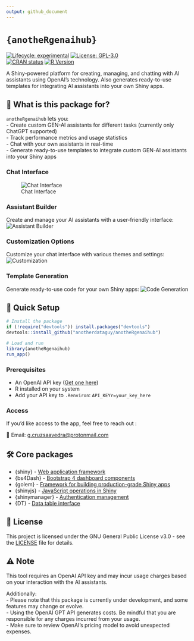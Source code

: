 ```yaml
---
output: github_document
---
```


<!-- README.md is generated from README.Rmd. Please edit that file -->


# `{anotheRgenaihub}`

[![Lifecycle: experimental](https://img.shields.io/badge/lifecycle-experimental-orange.svg)](https://lifecycle.r-lib.org/articles/stages.html#experimental) [![License: GPL-3.0](https://img.shields.io/badge/License-GPL%203.0-blue.svg)](https://www.gnu.org/licenses/gpl-3.0)  
[![CRAN status](https://www.r-pkg.org/badges/version/anotheRgenaihub)](https://CRAN.R-project.org/package=anotheRgenaihub) [![R Version](https://img.shields.io/badge/R%20%3E%3D-4.1.0-blue.svg)](https://cran.r-project.org/)  

A Shiny-powered platform for creating, managing, and chatting with AI assistants using OpenAI's technology. Also generates ready-to-use templates for integrating AI assistants into your own Shiny apps.

## 🎯 What is this package for? 

`anotheRgenaihub` lets you:  
- Create custom GEN-AI assistants for different tasks (currently only ChatGPT supported)  
- Track performance metrics and usage statistics  
- Chat with your own assistants in real-time  
- Generate ready-to-use templates to integrate custom GEN-AI assistants into your Shiny apps   

### Chat Interface  

![Chat Interface](inst/app/www/images/assistant_admin_assistant.png)

### Assistant Builder  

Create and manage your AI assistants with a user-friendly interface:  
![Assistant Builder](inst/app/www/images/assistant_builder_preview.png)

### Customization Options  

Customize your chat interface with various themes and settings:  
![Customization](inst/app/www/images/assistant_builder_preview_2.png)

### Template Generation  
Generate ready-to-use code for your own Shiny apps:
![Code Generation](inst/app/www/images/assistant_builder_preview_3.png)

## 🔧 Quick Setup  

```r
# Install the package
if (!require("devtools")) install.packages("devtools")
devtools::install_github("anotherdataguy/anotheRgenaihub")

# Load and run
library(anotheRgenaihub)
run_app()
```

### Prerequisites  
- An OpenAI API key ([Get one here](https://platform.openai.com))
- R installed on your system
- Add your API key to `.Renviron`: `API_KEYr=your_key_here`

### Access

If you'd like access to the app, feel free to reach out :

📧 Email:  [g.cruzsaavedra@protonmail.com](mailto:g.cruzsaavedra@protonmail.com)

## 🛠️ Core packages 

- {shiny} - [Web application framework](https://github.com/rstudio/shiny)  
- {bs4Dash} - [Bootstrap 4 dashboard components](https://bs4dash.rinterface.com/)  
- {golem} - [Framework for building production-grade Shiny apps](https://github.com/ThinkR-open/golem)  
- {shinyjs} - [JavaScript operations in Shiny](https://github.com/daattali/shinyjs)  
- {shinymanager} - [Authentication management](https://github.com/datastorm-open/shinymanager)  
- {DT} - [Data table interface](https://github.com/rstudio/DT)  

## 📄 License  

This project is licensed under the GNU General Public License v3.0 - see the [LICENSE](LICENSE) file for details.

## ⚠️ Note

This tool requires an OpenAI API key and may incur usage charges based on your interaction with the AI assistants.  

Additionally:  
- Please note that this package is currently under development, and some features may change or evolve.  
- Using the OpenAI GPT API generates costs. Be mindful that you are responsible for any charges incurred from your usage.  
- Make sure to review OpenAI's pricing model to avoid unexpected expenses.  
